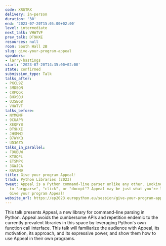 ```yaml
---
code: XRGTRX
delivery: in-person
duration: '30'
end: '2023-07-20T15:05:00+02:00'
level: intermediate
next_talk: VHWTVF
prev_talk: DT9HXE
resources: null
room: South Hall 2B
slug: give-your-program-appeal
speakers:
- larry-hastings
start: '2023-07-20T14:35:00+02:00'
state: confirmed
submission_type: Talk
talks_after:
- PKCL9Z
- 3MDSQN
- CRPQGK
- BHXSQU
- U3SEG8
- VHWTVF
talks_before:
- NYMGMF
- 9CUAPR
- XEQPYB
- DT9HXE
- JHSMMJ
- B7WYKQ
- UD3GZD
talks_in_parallel:
- F9UBUW
- KT8QPL
- ETSMPK
- 3GWJCA
- RAVZM9
title: Give your program Appeal!
track: Python Libraries (2023)
tweet: Appeal is a Python command-line parser unlike any other. Looking for an alternative
  to "argparse", "click", or "docopt"? Appeal may be just what you're looking for!
  Give your program Appeal!
website_url: https://ep2023.europython.eu/session/give-your-program-appeal
---
```


This talk presents Appeal, a new library for command-line parsing in Python. Appeal avoids the cumbersome APIs and repetition endemic to the currently prevalent libraries in this space by leveraging Python's own function call interface. This talk will familiarize the audience with Appeal, its motivation, its approach, and its expressive power, and show them how to use Appeal in their own programs.
